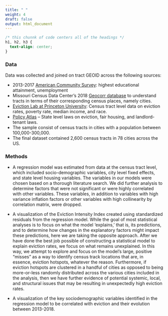 ```yaml
---
title: " "
weight: 4
draft: false
output: html_document
---
```


```css
/* this chunnk of code centers all of the headings */
h1, h2, h3 {
  text-align: center;
}
```

### Data


Data was collected and joined on tract GEOID across the following sources:

*	2013-2017 [American Community Survey](https://www.census.gov/acs/www/data/data-tables-and-tools/data-profiles/2017/): highest educational attainment, unemployment
*	Missouri Census Data Center’s 2018 [Geocorr database](http://mcdc.missouri.edu/applications/geocorr.html) to understand tracts in terms of their corresponding census places, namely cities.
*	[Eviction Lab at Princeton University](https://evictionlab.org/): Census tract level data on eviction rates, poverty rate, median income, and race.
*	[Policy Atlas](https://lawatlas.org/topics) – State level laws on eviction, fair housing, and landlord-tenant laws.
*	The sample consist of census tracts in cities with a population between 100,000-300,000.
*	The final dataset contained 2,600 census tracts in 78 cities across the US.

### Methods

* A regression model was estimated from data at the census tract level, which included socio-demographic variables, city level fixed effects, and state level housing variables. The variables in our models were chosen based on a thorough literature search. We did further analysis to determine factors that were not significant or were highly correlated with other variables. These variables, in addition to variables with high variance inflation factors or other variables with high collinearity by correlation matrix, were dropped.

* A visualization of the Eviction Intensity Index created using standardized residuals from the regression model. While the goal of most statistical analyses is to focus on what the model ‘explains,’ that is, its predictions, and to determine how changes in the explanatory factors might impact these predictions, here we are taking the opposite approach. After we have done the best job possible of constructing a statistical model to explain eviction rates, we focus on what remains unexplained. In this way, we attempt to explore and focus on the model’s large, positive “misses” as a way to identify census track locations that are, in essence, eviction hotspots, whatever the reason. Furthermore, if eviction hotspots are clustered in a handful of cities as opposed to being more-or-less randomly distributed across the various cities included in the analysis, then we have further evidence of potential systemic, local, and structural issues that may be resulting in unexpectedly high eviction rates.

* A visualization of the key sociodemographic variables identified in the regression model to be correlated with eviction and their evolution between 2013-2018.
